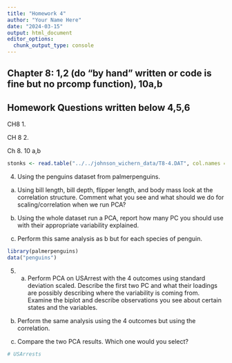 ```yaml
---
title: "Homework 4"
author: "Your Name Here"
date: "2024-03-15"
output: html_document
editor_options: 
  chunk_output_type: console
---
```


## Chapter 8: 1,2 (do "by hand" written or code is fine but no prcomp function), 10a,b
## Homework Questions written below 4,5,6

CH8 1.

CH 8 2.

Ch 8. 10 a,b
```r
stonks <- read.table("../../johnson_wichern_data/T8-4.DAT", col.names = c("jpmorgan", "citi", "wells", "shell", "exmob"))
```


4. Using the penguins dataset from palmerpenguins.
a) Using bill length, bill depth, flipper length, and body mass look at the correlation structure. Comment what you see and what should we do for scaling/correlation when we run PCA?

b) Using the whole dataset run a PCA, report how many PC you should use with their appropriate variability explained. 

c) Perform this same analysis as b but for each species of penguin.

```r
library(palmerpenguins)
data("penguins")
```

5. a) Perform PCA on USArrest with the 4 outcomes using standard deviation scaled. Describe the first two PC and what their loadings are possibly describing where the variability is coming from. Examine the biplot and describe observations you see about certain states and the variables.

b) Perform the same analysis using the 4 outcomes but using the correlation.

c) Compare the two PCA results. Which one would you select?

```r
# USArrests
```

